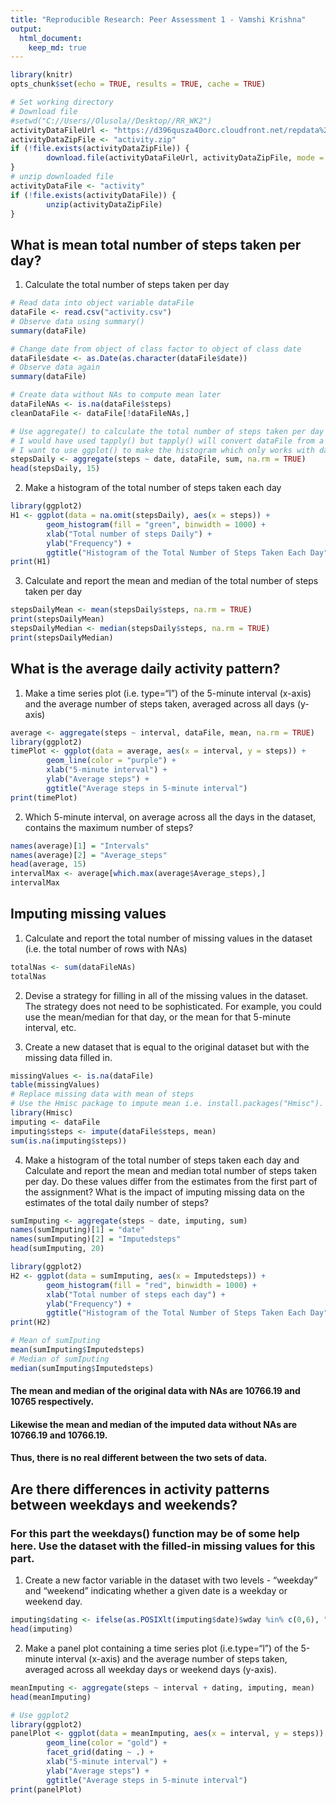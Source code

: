 ```yaml
---
title: "Reproducible Research: Peer Assessment 1 - Vamshi Krishna"
output: 
  html_document:
    keep_md: true
---
```


```r
library(knitr)
opts_chunk$set(echo = TRUE, results = TRUE, cache = TRUE)
```

```r
# Set working directory
# Download file
#setwd("C://Users//Olusola//Desktop//RR_WK2")
activityDataFileUrl <- "https://d396qusza40orc.cloudfront.net/repdata%2Fdata%2Factivity.zip"
activityDataZipFile <- "activity.zip"
if (!file.exists(activityDataZipFile)) {
        download.file(activityDataFileUrl, activityDataZipFile, mode = "wb")
}
# unzip downloaded file
activityDataFile <- "activity"
if (!file.exists(activityDataFile)) {
        unzip(activityDataZipFile)
}
```

## What is mean total number of steps taken per day?

1. Calculate the total number of steps taken per day

```r
# Read data into object variable dataFile
dataFile <- read.csv("activity.csv")
# Observe data using summary()
summary(dataFile)
```

```r
# Change date from object of class factor to object of class date
dataFile$date <- as.Date(as.character(dataFile$date))
# Observe data again
summary(dataFile)
```

```r
# Create data without NAs to compute mean later
dataFileNAs <- is.na(dataFile$steps)
cleanDataFile <- dataFile[!dataFileNAs,]
```

```r
# Use aggregate() to calculate the total number of steps taken per day
# I would have used tapply() but tapply() will convert dataFile from a data frame into an array(vector)
# I want to use ggplot() to make the histogram which only works with data frame 
stepsDaily <- aggregate(steps ~ date, dataFile, sum, na.rm = TRUE)
head(stepsDaily, 15)
```

2. Make a histogram of the total number of steps taken each day

```r
library(ggplot2)
H1 <- ggplot(data = na.omit(stepsDaily), aes(x = steps)) + 
        geom_histogram(fill = "green", binwidth = 1000) +
        xlab("Total number of steps Daily") +
        ylab("Frequency") +
        ggtitle("Histogram of the Total Number of Steps Taken Each Day")
print(H1)
```

3. Calculate and report the mean and median of the total number of steps taken per day

```r
stepsDailyMean <- mean(stepsDaily$steps, na.rm = TRUE)
print(stepsDailyMean)
stepsDailyMedian <- median(stepsDaily$steps, na.rm = TRUE)
print(stepsDailyMedian)
```

## What is the average daily activity pattern?

1. Make a time series plot (i.e. type="l") of the 5-minute interval (x-axis) and the average number of steps taken, averaged across all days (y-axis)

```r
average <- aggregate(steps ~ interval, dataFile, mean, na.rm = TRUE)
library(ggplot2)
timePlot <- ggplot(data = average, aes(x = interval, y = steps)) +
        geom_line(color = "purple") +
        xlab("5-minute interval") +
        ylab("Average steps") +
        ggtitle("Average steps in 5-minute interval")
print(timePlot)
```

2. Which 5-minute interval, on average across all the days in the dataset, contains the maximum number of steps?
```r
names(average)[1] = "Intervals"
names(average)[2] = "Average_steps"
head(average, 15)
intervalMax <- average[which.max(average$Average_steps),]
intervalMax
```

## Imputing missing values

1. Calculate and report the total number of missing values in the dataset (i.e. the total number of rows with NAs)
```r
totalNas <- sum(dataFileNAs)
totalNas
```

2. Devise a strategy for filling in all of the missing values in the dataset. The strategy does not need to be sophisticated. For example, you could use the mean/median for that day, or the mean for that 5-minute interval, etc.

3. Create a new dataset that is equal to the original dataset but with the missing data filled in.
```r
missingValues <- is.na(dataFile)
table(missingValues)
# Replace missing data with mean of steps
# Use the Hmisc package to impute mean i.e. install.packages("Hmisc"). Then load the package.
library(Hmisc)
imputing <- dataFile
imputing$steps <- impute(dataFile$steps, mean)
sum(is.na(imputing$steps))
```

4. Make a histogram of the total number of steps taken each day and Calculate and report the mean and median total number of steps taken per day. Do these values differ from the estimates from the first part of the assignment? What is the impact of imputing missing data on the estimates of the total daily number of steps?

```r
sumImputing <- aggregate(steps ~ date, imputing, sum)
names(sumImputing)[1] = "date"
names(sumImputing)[2] = "Imputedsteps"
head(sumImputing, 20)
```

```r
library(ggplot2)
H2 <- ggplot(data = sumImputing, aes(x = Imputedsteps)) +
        geom_histogram(fill = "red", binwidth = 1000) +
        xlab("Total number of steps each day") +
        ylab("Frequency") +
        ggtitle("Histogram of the Total Number of Steps Taken Each Day")
print(H2)
```

```r
# Mean of sumIputing
mean(sumImputing$Imputedsteps)
# Median of sumIputing
median(sumImputing$Imputedsteps)
```


#### The mean and median of the original data with NAs are 10766.19 and 10765 respectively.
#### Likewise the mean and median of the imputed data without NAs are 10766.19 and 10766.19.
#### Thus, there is no real different between the two sets of data.

## Are there differences in activity patterns between weekdays and weekends?

### For this part the weekdays() function may be of some help here. Use the dataset with the filled-in missing values for this part.

1. Create a new factor variable in the dataset with two levels - "weekday" and "weekend" indicating whether a given date is a weekday or weekend day.
```r
imputing$dating <- ifelse(as.POSIXlt(imputing$date)$wday %in% c(0,6), "Weekend", "Weekday")
head(imputing)
```

2. Make a panel plot containing a time series plot (i.e.type="l") of the 5-minute interval (x-axis) and the average number of steps taken, averaged across all weekday days or weekend days (y-axis).
```r
meanImputing <- aggregate(steps ~ interval + dating, imputing, mean)
head(meanImputing)
```

```r
# Use ggplot2
library(ggplot2)
panelPlot <- ggplot(data = meanImputing, aes(x = interval, y = steps)) +
        geom_line(color = "gold") +
        facet_grid(dating ~ .) +
        xlab("5-minute interval") +
        ylab("Average steps") +
        ggtitle("Average steps in 5-minute interval")
print(panelPlot)
```